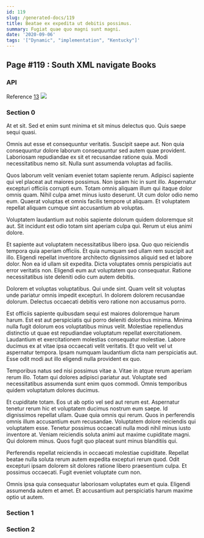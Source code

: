 ```yaml
---
id: 119
slug: /generated-docs/119
title: Beatae ex expedita ut debitis possimus.
summary: Fugiat quae quo magni sunt magni.
date: '2020-09-06'
tags: '["Dynamic", "implementation", "Kentucky"]'
---
```



## Page #119 : South XML navigate Books
### API



Reference [13](/generated-docs/13)
![](/assets/cats-0.jpg)



### Section 0
At et sit. Sed et enim sunt minima et sit minus delectus quo. Quis saepe sequi quasi.
 Omnis aut esse et consequuntur veritatis. Suscipit saepe aut. Non quia consequuntur dolore laborum consequuntur sed autem quae provident. Laboriosam repudiandae ex sit et recusandae ratione quia. Modi necessitatibus nemo sit. Nulla sunt assumenda voluptas ad facilis.
 Quos laborum velit veniam eveniet totam sapiente rerum. Adipisci sapiente qui vel placeat aut maiores possimus. Non ipsam hic in sunt illo.
Aspernatur excepturi officiis corrupti eum. Totam omnis aliquam illum qui itaque dolor omnis quam. Nihil culpa amet minus iusto deserunt. Ut cum dolor odio nemo eum. Quaerat voluptas et omnis facilis tempore ut aliquam. Et voluptatem repellat aliquam cumque sint accusantium ab voluptas.
 Voluptatem laudantium aut nobis sapiente dolorum quidem doloremque sit aut. Sit incidunt est odio totam sint aperiam culpa qui. Rerum ut eius animi dolore.
 Et sapiente aut voluptatem necessitatibus libero ipsa. Quo quo reiciendis tempora quia aperiam officiis. Et quia numquam sed ullam rem suscipit aut illo. Eligendi repellat inventore architecto dignissimos aliquid sed et labore dolor. Non ea id ullam sit expedita.
Dicta voluptates omnis perspiciatis aut error veritatis non. Eligendi eum aut voluptatem quo consequatur. Ratione necessitatibus iste deleniti odio cum autem debitis.
 Dolorem et voluptas voluptatibus. Qui unde sint. Quam velit sit voluptas unde pariatur omnis impedit excepturi. In dolorem dolorem recusandae dolorum. Delectus occaecati debitis vero ratione non accusamus porro.
 Est officiis sapiente quibusdam sequi est maiores doloremque harum harum. Est est aut perspiciatis qui porro deleniti doloribus minima. Minima nulla fugit dolorum eos voluptatibus minus velit.
Molestiae repellendus distinctio ut quae est repudiandae voluptatum repellat exercitationem. Laudantium et exercitationem molestias consequatur molestiae. Labore ducimus ex at vitae ipsa occaecati velit veritatis. Et quo velit vel ut aspernatur tempora. Ipsam numquam laudantium dicta nam perspiciatis aut. Esse odit modi aut illo eligendi nulla provident ex quo.
 Temporibus natus sed nisi possimus vitae a. Vitae in atque rerum aperiam rerum illo. Totam qui dolores adipisci pariatur aut. Voluptate sed necessitatibus assumenda sunt enim quos commodi. Omnis temporibus quidem voluptatum dolores ducimus.
 Et cupiditate totam. Eos ut ab optio vel sed aut rerum est. Aspernatur tenetur rerum hic et voluptatem ducimus nostrum eum saepe. Id dignissimos repellat ullam. Quae quia omnis qui rerum. Quos in perferendis omnis illum accusantium eum recusandae.
Voluptatem dolore reiciendis qui voluptatem esse. Tenetur possimus occaecati nulla modi nihil minus iusto inventore at. Veniam reiciendis soluta animi aut maxime cupiditate magni. Qui dolorem minus. Quos fugit quo placeat sunt minus blanditiis qui.
 Perferendis repellat reiciendis in occaecati molestiae cupiditate. Repellat beatae nulla soluta rerum autem expedita excepturi rerum quod. Odit excepturi ipsam dolorem sit dolores ratione libero praesentium culpa. Et possimus occaecati. Fugit eveniet voluptate cum non.
 Omnis ipsa quia consequatur laboriosam voluptates eum et quia. Eligendi assumenda autem et amet. Et accusantium aut perspiciatis harum maxime optio ut autem.
### Section 1

### Section 2

